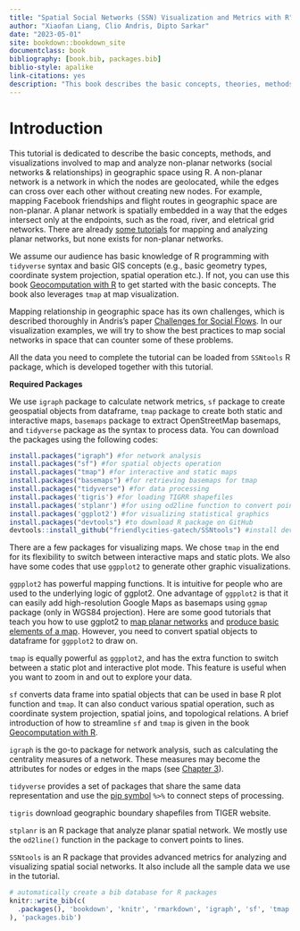 ```yaml
--- 
title: "Spatial Social Networks (SSN) Visualization and Metrics with R"
author: "Xiaofan Liang, Clio Andris, Dipto Sarkar"
date: "2023-05-01"
site: bookdown::bookdown_site
documentclass: book
bibliography: [book.bib, packages.bib]
biblio-style: apalike
link-citations: yes
description: "This book describes the basic concepts, theories, methods, and visualizations involved to map and analyze spatial networks in R."
---
```


# Introduction 

This tutorial is dedicated to describe the basic concepts, methods, and visualizations involved to map and analyze non-planar networks (social networks & relationships) in geographic space using R. A non-planar network is a network in which the nodes are geolocated, while the edges can cross over each other without creating new nodes. For example, mapping Facebook friendships and flight routes in geographic space are non-planar. A planar network is spatially embedded in a way that the edges intersect only at the endpoints, such as the road, river, and eletrical grid networks. There are already [some tutorials](https://www.r-spatial.org/r/2019/09/26/spatial-networks.html) for mapping and analyzing planar networks, but none exists for non-planar networks. 

We assume our audience has basic knowledge of R programming with `tidyverse` syntax and basic GIS concepts (e.g., basic geometry types, coordinate system projection, spatial operation etc.). If not, you can use this book [Geocomputation with R](https://geocompr.robinlovelace.net/spatial-operations.html) to get started with the basic concepts. The book also leverages `tmap` at map visualization. 

Mapping relationship in geographic space has its own challenges, which is described thoroughly in Andris's paper [Challenges for Social Flows](https://isiarticles.com/bundles/Article/pre/pdf/105132.pdf). In our visualization examples, we will try to show the best practices to map social networks in space that can counter some of these problems. 

All the data you need to complete the tutorial can be loaded from `SSNtools` R package, which is developed together with this tutorial.

**Required Packages**

We use `igraph` package to calculate network metrics, `sf` package to create geospatial objects from dataframe, `tmap` package to create both static and interactive maps, `basemaps` package to extract OpenStreetMap basemaps, and `tidyverse` package as the syntax to process data. You can download the packages using the following codes:

```r
install.packages("igraph") #for network analysis
install.packages("sf") #for spatial objects operation
install.packages("tmap") #for interactive and static maps 
install.packages("basemaps") #for retrieving basemaps for tmap 
install.packages("tidyverse") #for data processing 
install.packages('tigris') #for loading TIGRR shapefiles
install.packages('stplanr') #for using od2line function to convert points to lines
install.packages('ggplot2') #for visualizing statistical graphics
install.packages("devtools") #to download R package on GitHub
devtools::install_github("friendlycities-gatech/SSNtools") #install development version of our SSNtools R package for advanced SSN metrics. 
```

There are a few packages for visualizing maps. We chose `tmap` in the end for its flexibility to switch between interactive maps and static plots. We also have some codes that use `ggpplot2` to generate other graphic visualizations. 

`ggpplot2` has powerful mapping functions. It is intuitive for people who are used to the underlying logic of ggplot2. One advantage of `ggpplot2` is that it can easily add high-resolution Google Maps as basemaps using `ggmap` package (only in WGS84 projection). Here are some good tutorials that teach you how to use ggplot2 to [map planar networks](https://www.r-spatial.org/r/2018/10/25/ggplot2-sf.html) and [produce basic elements of a map](https://www.earthdatascience.org/courses/earth-analytics/spatial-data-r/make-maps-with-ggplot-in-R/). However, you need to convert spatial objects to dataframe for `ggpplot2` to draw on.  

`tmap` is equally powerful as `ggpplot2`, and has the extra function to switch between a static plot and interactive plot mode. This feature is useful when you want to zoom in and out to explore your data.  

`sf` converts data frame into spatial objects that can be used in base R plot function and `tmap`. It can also conduct various spatial operation, such as coordinate system projection, spatial joins, and topological relations. A brief introduction of how to streamline `sf` and `tmap` is given in the book [Geocomputation with R](https://geocompr.robinlovelace.net/spatial-operations.html). 

`igraph` is the go-to package for network analysis, such as calculating the centrality measures of a network. These measures may become the attributes for nodes or edges in the maps (see [Chapter 3](https://friendlycities-gatech.github.io/SSN_tutorial/nodes.html#nodes)). 

`tidyverse` provides a set of packages that share the same data representation and use the [pip symbol](https://style.tidyverse.org/pipes.html) `%>%` to connect steps of processing. 

`tigris` download geographic boundary shapefiles from TIGER website.

`stplanr` is an R package that analyze planar spatial network. We mostly use the `od2line()` function in the package to convert points to lines. 

`SSNtools` is an R package that provides advanced metrics for analyzing and visualizing spatial social networks. It also include all the sample data we use in the tutorial. 

```r
# automatically create a bib database for R packages
knitr::write_bib(c(
  .packages(), 'bookdown', 'knitr', 'rmarkdown', 'igraph', 'sf', 'tmap', 'tidyverse', 'basemaps', 'stplanr', 'devtools', 'SSNtools'
), 'packages.bib')
```
